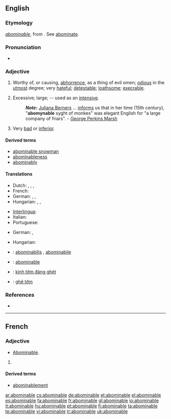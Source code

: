==English==

===Etymology===
{{etyl|fr}} ''[[abominable#French|abominable]]'', from {{etyl|la}} {{term|abominabilis|abōminābilis|lang=la}}. See [[abominate]].

===Pronunciation===
* {{audio|en-us-abominable.ogg|Audio (US)}}

===Adjective===
{{en-adj}}

# Worthy of, or causing, [[abhorrence]], as a thing of evil omen; [[odious]] in the [[utmost]] degree; very [[hateful]]; [[detestable]]; [[loathsome]]; [[execrable]].
# {{obsolete}} Excessive; large; -- used as an [[intensive]].
#: '''''Note:''''' [[w:Juliana Berners|Juliana Berners]] ... [[informs]] us that in her time (15th century), "'''abomynable''' syght of monkes" was elegant English for "a large company of friars". - [[w:George Perkins Marsh|George Perkins Marsh]]
# Very [[bad]] or [[inferior]].

====Derived terms====
* [[abominable snowman]]
* [[abominableness]]
* [[abominably]]

====Translations====
{{trans-top|hateful; detestable; loathsome}}
* Dutch: {{t|nl|abominabel}}, {{t|nl|afstotelijk}}, {{t+|nl|verschrikkelijk}}, {{t+|nl|afschuwelijk}}
* French: {{t+|fr|abominable}}
* German: {{t+|de|verabscheuungswürdig}}, {{t+|de|verhasst}}, {{t+|de|abscheulich}}
* Hungarian: {{t|hu|utálatos}}, {{t|hu|undorító}}, {{t|hu|gyűlöletes}}
{{trans-mid}}
* [[Interlingua]]: {{t|ia|abominabile|xs=Interlingua}}
* Italian: {{t|it|abominabile}}
* Portuguese: {{t+|pt|abominável}}
{{trans-bottom}}

{{trans-top|(obsolete) excessive; large}}
* German: {{t+|de|riesig}}, {{t+|de|monströs}}
{{trans-mid}}
{{trans-bottom}}

{{trans-top|very bad or inferior}}
* Hungarian: {{t|hu|förtelmes}}
{{trans-mid}}
{{trans-bottom}}

{{checktrans-top}}
* {{ttbc|Latin}}: [[abominabilis]] {{m|f}}, [[abominabile]] {{n}}
* {{ttbc|Spanish}}: [[abominable]]
{{trans-mid}}
* {{ttbc|Vietnamese}}: [[kinh tởm]],[[đáng ghét]]
* {{ttbc|Vietnamese}}: [[ghê tởm]]
{{trans-bottom}}

===References===
* {{R:Webster 1913|abominable}}

----

==French==

===Adjective===
{{fr-adj}}
* [[abominable#English|Abominable]].

# {{defn|French}}

====Derived terms====
* [[abominablement]]

[[ar:abominable]]
[[cs:abominable]]
[[de:abominable]]
[[et:abominable]]
[[el:abominable]]
[[es:abominable]]
[[fa:abominable]]
[[fr:abominable]]
[[gl:abominable]]
[[io:abominable]]
[[it:abominable]]
[[hu:abominable]]
[[pt:abominable]]
[[fi:abominable]]
[[ta:abominable]]
[[te:abominable]]
[[vi:abominable]]
[[tr:abominable]]
[[uk:abominable]]